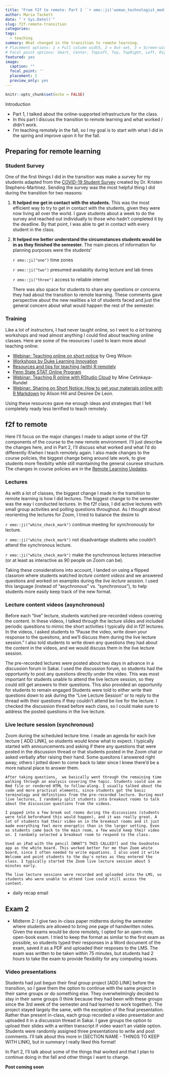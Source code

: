 ```yaml
---
title: "From f2f to remote: Part 2 ``r emo::ji('woman_technologist_medium_dark_skin_tone') " 
author: Maria Tackett
date: "`r Sys.Date()`"
slug: f2f-remote-transition
categories:
tags:
  - teaching
summary: What changed in the transition to remote learning. 
# Placement options: 1 = Full column width, 2 = Out-set, 3 = Screen-width
# Focal point options: Smart, Center, TopLeft, Top, TopRight, Left, Right, BottomLeft, Bottom, BottomRight
featured: yes
image: 
  caption: ""
  focal_point: ''
  placement: 2
  preview_only: yes
---
```


```r
knitr::opts_chunk$set(echo = FALSE)
```


Introduction 

- Part 1, I talked about the online-supported infrastructure for the class.
- In this part I discuss the transition to remote learning and what worked / didn't work. 
- I'm teaching remotely in the fall, so I my goal is to start with what I did in the spring and improve upon it for the fall. 

## Preparing for remote learning {#preparation}

### Student Survey

One of the first things I did in the transition was make a survey for my students adapted from the [COVID-19 Student Survey](https://twitter.com/ksm_csed/status/1238117765829079041) created by Dr. Kristen Stephens-Martinez. Sending the survey was the most helpful thing I did during the transition for two reasons:

1. **It helped me get in contact with the students.** This was the most efficient way to try to get in contact with the students, given they were now living all over the world. I gave students about a week to do the survey and reached out individually to those who hadn't completed it by the deadline. By that point, I was able to get in contact with every student in the class.
2. **It helped me better understand the circumstances students would be in as they finished the semester.** The main pieces of information for planning purposes were the students'

    `r emo::ji("one")` time zones

    `r emo::ji("two")` presumed availablity during lecture and lab times

    `r emo::ji("three")` access to reliable internet

    There was also space for students to share any questions or concerns they had about the transition to remote learning. These comments gave perspective about the new realities a lot of students faced and just the general concern about what would happen the rest of the semester.

### Training

Like a lot of instructors, I had never taught online, so I went to *a lot* training workshops and read almost anything I could find about teaching online classes. Here are some of the resources I used to learn more about teaching online:

- [Webinar: Teaching online on short notice](https://education.rstudio.com/blog/2020/03/teaching-online-on-short-notice/) by Greg Wilson
- [Workshops by Duke Learning Innovation](https://keepteaching.duke.edu/workshops/)
- [Resources and tips for teaching (with) R remotely](https://education.rstudio.com/blog/2020/03/resources-for-teaching-data-science-and-statistics-remotely/)
- [Penn State STAT Online Program](https://online.stat.psu.edu/statprogram/)
- [Webinar: Teaching R online with RStudio Cloud](https://rstudio.com/resources/webinars/teaching-r-online-with-rstudio-cloud/) by Mine Cetinkaya-Rundel
- [Webinar: Sharing on Short Notice: How to get your materials online with R Markdown](https://rstudio.com/resources/webinars/sharing-on-short-notice-how-to-get-your-materials-online-with-r-markdown/) by Alison Hill and Desiree De Leon.

<!--
While most trainings were more focused on how to use the technology, I did find value in just seeing how other people ran online workshops/courses, and how they utilized some of the different features in Zoom. One the most useful courses I took was by Greg Wilson's [ADD TITLE AND LINK]. I took his RStudio Instructor training online, so I knew he was a great facilitator of online courses, so I was happy to see he had a course for the moment. His course provided a nice bridge between the "how-to" of the technology to the pedagogical elements of teaching online.
-->

Using these resources gave me enough ideas and strategies that I felt completely ready less terrified to teach remotely.

## f2f to remote {#changes}

Here I'll focus on the major changes I made to adapt some of the f2f components of the course to the new remote environment. I'll just describe the changes here, and in Part 2, I'll discuss what worked and what I'd do differently if/when I teach remotely again. I also made changes to the course policies, the biggest change being around late work, to give students more flexibilty while still maintaining the general courese structure. The changes in course policies are in the [Remote Learning Updates](https://www2.stat.duke.edu/courses/Spring20/sta210.001/covid-19-updates.html).

### Lectures

As with a lot of classes, the biggest change I made in the transition to remote learning is how I did lectures. The biggest change to the semester was the way I conducted lectures. In the f2f class, I did active lectures with small group activities and polling questions throughout. As I thought about reorienting the lectures for Zoom, I tried to balance the desire to

`r emo::ji("white_check_mark")` continue meeting for synchronously for lecture.

`r emo::ji("white_check_mark")` not disadvantage students who couldn't attend the synchronous lecture.

`r emo::ji("white_check_mark")` make the synchronous lectures interactive (or at least as interactive as 90 people on Zoom can be).

Taking these considerations into account, I landed on using a flipped classrom where students watched *lecture content videos* and we answered questions and worked on examples during the *live lecture session*. I used this language (instead of "asychronous" vs. "synchronous"), to help students more easily keep track of the new format.

### Lecture content videos (asynchronous)

Before each "live" lecture, students watched pre-recorded videos covering the content. In these videos, I talked through the lecture slides and included periodic quesitions to mimic the short activities I typically did in f2f lectures. In the videos, I asked students to "Pause the video, write down your response to the quesitons, and we'll discuss them during the live lecture session." I also told students to write down any questions they had about the content in the videos, and we would discuss them in the live lecture session.

The pre-recorded lectures were posted about two days in advance in a discussion forum in Sakai. I used the discussion forum, so students had the opportunity to post any questions directly under the video. This was most important for students unable to attend the live lecture session, so they could still get answers to their questions. This also provided an opportunity for students to remain engaged Students were told to either write their questions down to ask during the "Live Lecture Session" or to reply to the thread with their questions if they couldn't attend be live for the lecture. I checked the discussion thread before each class, so I could make sure to address the posted questions in the live lecture.

### Live lecture session (synchronous)

Zoom during the scheduled lecture time. I made an agenda for each live lecture [ ADD LINK], so students would know what to expect. I typically started with announcements and asking if there any questions that were posted in the discussion thread or that students posted in the Zoom chat or asked verbally after raising their hand. Some quesitons I answered right away; others I jotted down to come back to later since I knew there'd be a more natural place to answer them.

```
After taking questions,  we basically went through the remaining time walking through an analysis covering the topic. Students could use an Rmd file or rendered HTML to follow-along. I usually talked about the code and more practical elements, since students got the basic terminology and definitions from the pre-recorded lecture. During most live lectures, I randomly split students into breakout rooms to talk about the discussion questions from the videos. 

I popped into a few break out rooms during the discussions (students were told beforehand this would happen), and it was really great. A lot of students had their video on in the breakout rooms and it just made everything feel more energetic than in the larger setting. Even as students came back to the main room, a few would keep their video on. I randomly selected a breakout room to respond to the class. 

Used an iPad with the pencil [WHAT"S THIS CALLED?] and the Goodnotes app as the white board. This worked better for me than Zoom white board, since I often needed to write equations. I also used it write Welcome and point students to the day's notes as they entered the class. I typically started the Zoom live lecture session about 5 minutes early. 

The live lecture sessions were recorded and uploaded into the LMS, so students who were unable to attend live could still access the content. 

```

- daily recap email

## Exam 2

- Midterm 2: I give two in-class paper midterms during the semester where students are allowed to bring one page of handwritten notes. Given the exams would be done remotely, I opted for an open-note, open-book exam. I tried to keep the format as similar to the first exam as possible, so students typed their responses in a Word document of the exam, saved it as a PDF and uploaded their resposes to the LMS. The exam was written to be taken within 75 minutes, but students had 2 hours to take the exam to provide flexibility for any computing issues.

### Video presentations

Students had just begun their final group project [ADD LINK] before the transition, so I gave them the option to continue with the same project in their same groups or do something else. They overwhelmingly decided to stay in their same groups (I think because they had been with these groups since the 3rd week of the semester and had learned to work together). The project stayed largely the same, with the exception of the final presentation. Rather than present in-class, each group recorded a video presentation and uploaded it in a discussion thread in Sakai. I gave groups the option to upload their slides with a written transcript if video wasn't an viable option. Students were randomly assigned three presentations to write and post comments. I'll talk about this more in [SECTION NAME - THINGS TO KEEP WITH LINK], but in summary I really liked this format!

In Part 2, I'll talk about some of the things that worked and that I plan to continue doing in the fall and other things I want to change.

**Post coming soon**
<!--

This is a blog post about going from face-to-face (f2f) to remote learning.

- Introduction. There's a [Part I to this](notion://www.notion.so/2020-05-15-thoughts-on-remote-teaching-part1.html) where I talk about how I prepared and the changes I made. In this post, I'll talk about what I want to continue doing in the fall and what I hope to change.

Part II: Lessons Learned (What I hope to keep / change in the fall)

- [What I want to continue doing](notion://www.notion.so/f2f-to-remote-part-2-b747de44787d44348b009e11d0ff373d#went_well)
- [What I want to change](notion://www.notion.so/f2f-to-remote-part-2-b747de44787d44348b009e11d0ff373d#to_change)

## What I want to continue in the fall

\label{went_well}

- What I want to continue in the fall
    - Gave survey to students [link to survey questions - google doc] to learn more about their learning circumstance. Survey inspired by a colleague who gave a similar one.
    - Flipped classroom. Have always wanted to do this but have never had the guts / time. Now I was forced to record videos and figure it out.
    - Ancedotal evidence from students that they liked this format.
    - Video presentations for the final project & discussion board. Rich conversation and enjoyed the creativity.

## What I want to change

\label{to_change}

- What I need to figure out for the fall
    - How to engage a large class on Zoom. Even with about 1/3 to half of my class being live, it is still difficult to engage that many students on Zoom. [Link to learning innovation's site on active learning]. Help foster more connection between students in the class, since they miss the time before and after class where they can causally talk with one another.
    - Give students a topic (doesn't have to be related to the content) and give them 5 minutes at the beginning of class to discuss it with each other in break out rooms. The instructor doesn't go in any of these rooms, so students can share freely with one another.
    - Help students manage teamwork remotely
    - Quality of videos on Zoom. Man they were bad. Need editing, and maybe a better way to ensure student's engage.
    - Office hours, waiting room. Use a tool like MyDigital Hand.
- Recap from preparing to teaching: good tips: [https://preparingtoteach.org/post/recap-remote-teaching/](https://preparingtoteach.org/post/recap-remote-teaching/)[https://twitter.com/minebocek/status/1261623031757189120](https://twitter.com/minebocek/status/1261623031757189120)
-->